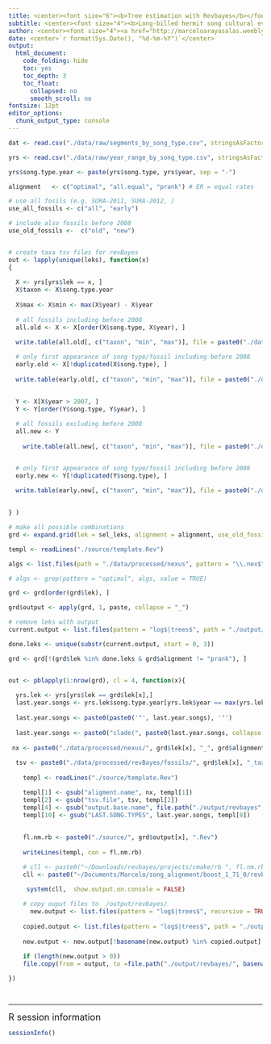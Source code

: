 ```yaml
---
title: <center><font size="6"><b>Tree estimation with Revbayes</b></font></center>
subtitle: <center><font size="4"><b>Long-billed hermit song cultural evolution</b></font></center>
author: <center><font size="4"><a href="http://marceloarayasalas.weebly.com/">Marcelo Araya-Salas, PhD</a></font></center>
date: <center>`r format(Sys.Date(), "%d-%m-%Y")`</center>
output:
  html_document:
    code_folding: hide
    toc: yes
    toc_depth: 3
    toc_float:
      collapsed: no
      smooth_scroll: no
fontsize: 12pt 
editor_options: 
  chunk_output_type: console
---
```



```r

dat <- read.csv("./data/raw/segments_by_song_type.csv", stringsAsFactors = FALSE)

yrs <- read.csv("./data/raw/year_range_by_song_type.csv", stringsAsFactors = FALSE)

yrs$song.type.year <- paste(yrs$song.type, yrs$year, sep = "-")

alignment	<- c("optimal", "all.equal", "prank") # ER = equal rates

# use all fosils (e.g. SURA-2011, SURA-2012, )
use_all_fossils <- c("all", "early")

# include also fossils before 2008
use_old_fossils <-  c("old", "new")


# create taxa tsv files for revBayes
out <- lapply(unique(leks), function(x)
{
  
  X <- yrs[yrs$lek == x, ]
  X$taxon <- X$song.type.year
  
  X$max <- X$min <- max(X$year) - X$year
  
  # all fossils including before 2008
  all.old <- X <- X[order(X$song.type, X$year), ]
  
  write.table(all.old[, c("taxon", "min", "max")], file = paste0("./data/processed/revBayes/fossils/", x, "_taxa_all_old.tsv"),  sep = "\t", quote = FALSE, row.names = FALSE)

  # only first appearance of song type/fossil including before 2008   
  early.old <- X[!duplicated(X$song.type), ]
  
  write.table(early.old[, c("taxon", "min", "max")], file = paste0("./data/processed/revBayes/fossils/", x,  "_taxa_early_old.tsv"), sep = "\t", quote = FALSE, row.names = FALSE)

  
  Y <- X[X$year > 2007, ] 
  Y <- Y[order(Y$song.type, Y$year), ]
  
  # all fossils excluding before 2008
  all.new <- Y
  
    write.table(all.new[, c("taxon", "min", "max")], file = paste0("./data/processed/revBayes/fossils/", x,  "_taxa_all_new.tsv"), sep = "\t", quote = FALSE, row.names = FALSE)


  # only first appearance of song type/fossil including before 2008   
  early.new <- Y[!duplicated(Y$song.type), ]
  
  write.table(early.new[, c("taxon", "min", "max")], file = paste0("./data/processed/revBayes/fossils/", x,  "_taxa_early_new.tsv"), sep = "\t", quote = FALSE, row.names = FALSE)

  
} )

# make all possible combinations
grd <- expand.grid(lek = sel_leks, alignment = alignment, use_old_fossils = use_old_fossils, use_all_fossils = use_all_fossils)

templ <- readLines("./source/template.Rev")

algs <- list.files(path = "./data/processed/nexus", pattern = "\\.nex$")

# algs <- grep(pattern = "optimal", algs, value = TRUE)

grd <- grd[order(grd$lek), ]

grd$output <- apply(grd, 1, paste, collapse = "_")

# remove leks with output
current.output <- list.files(pattern = "log$|trees$", path = "./output/revbayes", recursive = TRUE)

done.leks <- unique(substr(current.output, start = 0, 3))

grd <- grd[!(grd$lek %in% done.leks & grd$alignment != "prank"), ]


out <- pblapply(1:nrow(grd), cl = 4, function(x){
  
  yrs.lek <- yrs[yrs$lek == grd$lek[x],]
  last.year.songs <- yrs.lek$song.type.year[yrs.lek$year == max(yrs.lek$year)]
  
  last.year.songs <- paste0(paste0('"', last.year.songs), '"')
  
  last.year.songs <- paste0("clade(", paste0(last.year.songs, collapse = ", "), ")")
  
 nx <- paste0("./data/processed/nexus/", grd$lek[x], "_", grd$alignment[x], "_", grd$use_all_fossils[x], "_", grd$use_old_fossils[x], "_alignment.nex")
  
  tsv <- paste0("./data/processed/revBayes/fossils/", grd$lek[x], "_taxa_", grd$use_all_fossils[x], "_", grd$use_old_fossils[x], ".tsv")
  
    templ <- readLines("./source/template.Rev")

    templ[1] <- gsub("aligment.name", nx, templ[1])
    templ[2] <- gsub("tsv.file", tsv, templ[2])
    templ[4] <- gsub("output.base.name", file.path("./output/revbayes", grd$output[x]), templ[4])
    templ[10] <- gsub("LAST.SONG.TYPES", last.year.songs, templ[8])
   
    
    fl.nm.rb <- paste0("./source/", grd$output[x], ".Rev")
     
    writeLines(templ, con = fl.nm.rb)

    # cll <- paste0("~/Downloads/revbayes/projects/cmake/rb ", fl.nm.rb)
    cll <- paste0("~/Documents/Marcelo/song_alignment/boost_1_71_0/revbayes/projects/cmake/rb ", fl.nm.rb) 
    
     system(cll,  show.output.on.console = FALSE)

    # copy ouput files to  /output/revbayes/
      new.output <- list.files(pattern = "log$|trees$", recursive = TRUE)
    
    copied.output <- list.files(pattern = "log$|trees$", path = "./output/revbayes/", recursive = TRUE)
    
    new.output <- new.output[!basename(new.output) %in% copied.output]
    
    if (length(new.output > 0))
    file.copy(from = output, to =file.path("./output/revbayes/", basename(output)))

})

  
```

---

<font size="4">R session information</font>

```r

sessionInfo()

```
